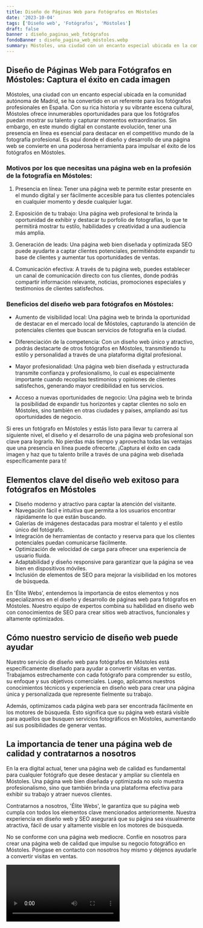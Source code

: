```yaml
---
title: Diseño de Páginas Web para Fotógrafos en Móstoles
date: '2023-10-04'
tags: ['Diseño web', 'Fotógrafos', 'Móstoles']
draft: false
banner : diseño_paginas_web_fotógrafos
fondoBanner : diseño_pagina_web_móstoles.webp
summary: Móstoles, una ciudad con un encanto especial ubicada en la comunidad autónoma de Madrid, se ha convertido en un referente para los fotógrafos profesionales en España. Con su rica historia y su vibrante escena cultural, Móstoles ofrece innumerables oportunidades para que los fotógrafos puedan mostrar su talento y capturar momentos extraordinarios. Sin embargo, en este mundo digital en constante evolución, tener una presencia en línea es esencial para destacar en el competitivo mundo de la fotografía profesional. Es aquí donde el diseño y desarrollo de una página web se convierte en una poderosa herramienta para impulsar el éxito de los fotógrafos en Móstoles.
---
```


## Diseño de Páginas Web para Fotógrafos en Móstoles: Captura el éxito en cada imagen

Móstoles, una ciudad con un encanto especial ubicada en la comunidad autónoma de Madrid, se ha convertido en un referente para los fotógrafos profesionales en España. Con su rica historia y su vibrante escena cultural, Móstoles ofrece innumerables oportunidades para que los fotógrafos puedan mostrar su talento y capturar momentos extraordinarios. Sin embargo, en este mundo digital en constante evolución, tener una presencia en línea es esencial para destacar en el competitivo mundo de la fotografía profesional. Es aquí donde el diseño y desarrollo de una página web se convierte en una poderosa herramienta para impulsar el éxito de los fotógrafos en Móstoles.

### Motivos por los que necesitas una página web en la profesión de la fotografía en Móstoles:

1. Presencia en línea: Tener una página web te permite estar presente en el mundo digital y ser fácilmente accesible para tus clientes potenciales en cualquier momento y desde cualquier lugar.

2. Exposición de tu trabajo: Una página web profesional te brinda la oportunidad de exhibir y destacar tu porfolio de fotografías, lo que te permitirá mostrar tu estilo, habilidades y creatividad a una audiencia más amplia.

3. Generación de leads: Una página web bien diseñada y optimizada SEO puede ayudarte a captar clientes potenciales, permitiéndote expandir tu base de clientes y aumentar tus oportunidades de ventas.

4. Comunicación efectiva: A través de tu página web, puedes establecer un canal de comunicación directo con tus clientes, donde podrás compartir información relevante, noticias, promociones especiales y testimonios de clientes satisfechos.

### Beneficios del diseño web para fotógrafos en Móstoles:

- Aumento de visibilidad local: Una página web te brinda la oportunidad de destacar en el mercado local de Móstoles, capturando la atención de potenciales clientes que buscan servicios de fotografía en la ciudad.

- Diferenciación de la competencia: Con un diseño web único y atractivo, podrás destacarte de otros fotógrafos en Móstoles, transmitiendo tu estilo y personalidad a través de una plataforma digital profesional.

- Mayor profesionalidad: Una página web bien diseñada y estructurada transmite confianza y profesionalismo, lo cual es especialmente importante cuando recopilas testimonios y opiniones de clientes satisfechos, generando mayor credibilidad en tus servicios.

- Acceso a nuevas oportunidades de negocio: Una página web te brinda la posibilidad de expandir tus horizontes y captar clientes no solo en Móstoles, sino también en otras ciudades y países, ampliando así tus oportunidades de negocio.

Si eres un fotógrafo en Móstoles y estás listo para llevar tu carrera al siguiente nivel, el diseño y el desarrollo de una página web profesional son clave para lograrlo. No pierdas más tiempo y aprovecha todas las ventajas que una presencia en línea puede ofrecerte. ¡Captura el éxito en cada imagen y haz que tu talento brille a través de una página web diseñada específicamente para ti!

<GifSeo />

<Cta />

## Elementos clave del diseño web exitoso para fotógrafos en Móstoles

- Diseño moderno y atractivo para captar la atención del visitante.
- Navegación fácil e intuitiva que permita a los usuarios encontrar rápidamente lo que están buscando.
- Galerías de imágenes destacadas para mostrar el talento y el estilo único del fotógrafo.
- Integración de herramientas de contacto y reserva para que los clientes potenciales puedan comunicarse fácilmente.
- Optimización de velocidad de carga para ofrecer una experiencia de usuario fluida.
- Adaptabilidad y diseño responsive para garantizar que la página se vea bien en dispositivos móviles.
- Inclusión de elementos de SEO para mejorar la visibilidad en los motores de búsqueda.

En 'Élite Webs', entendemos la importancia de estos elementos y nos especializamos en el diseño y desarrollo de páginas web para fotógrafos en Móstoles. Nuestro equipo de expertos combina su habilidad en diseño web con conocimientos de SEO para crear sitios web atractivos, funcionales y altamente optimizados.

## Cómo nuestro servicio de diseño web puede ayudar

Nuestro servicio de diseño web para fotógrafos en Móstoles está específicamente diseñado para ayudar a convertir visitas en ventas. Trabajamos estrechamente con cada fotógrafo para comprender su estilo, su enfoque y sus objetivos comerciales. Luego, aplicamos nuestros conocimientos técnicos y experiencia en diseño web para crear una página única y personalizada que represente fielmente su trabajo.

Además, optimizamos cada página web para ser encontrada fácilmente en los motores de búsqueda. Esto significa que su página web estará visible para aquellos que busquen servicios fotográficos en Móstoles, aumentando así sus posibilidades de generar ventas.

## La importancia de tener una página web de calidad y contratarnos a nosotros

En la era digital actual, tener una página web de calidad es fundamental para cualquier fotógrafo que desee destacar y ampliar su clientela en Móstoles. Una página web bien diseñada y optimizada no solo muestra profesionalismo, sino que también brinda una plataforma efectiva para exhibir su trabajo y atraer nuevos clientes.

Contratarnos a nosotros, 'Élite Webs', le garantiza que su página web cumpla con todos los elementos clave mencionados anteriormente. Nuestra experiencia en diseño web y SEO asegurará que su página sea visualmente atractiva, fácil de usar y altamente visible en los motores de búsqueda.

No se conforme con una página web mediocre. Confíe en nosotros para crear una página web de calidad que impulse su negocio fotográfico en Móstoles. Póngase en contacto con nosotros hoy mismo y déjenos ayudarle a convertir visitas en ventas.

<Video />

<CtaBot job='Fotógrafos' city='Móstoles'/>

<Gmaps query='Móstoles+españa+maps' />